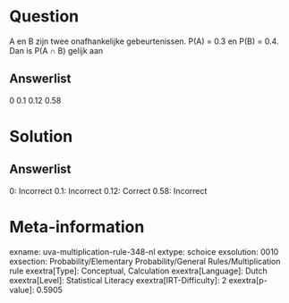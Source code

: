 Question
========

A en B zijn twee onafhankelijke gebeurtenissen. P(A) = 0.3 en P(B) =
0.4. Dan is P(A ∩ B) gelijk aan

Answerlist
----------

0
0.1
0.12
0.58

Solution
========

Answerlist
----------

0: Incorrect
0.1: Incorrect
0.12: Correct
0.58: Incorrect

Meta-information
================
exname: uva-multiplication-rule-348-nl
extype: schoice
exsolution: 0010
exsection: Probability/Elementary Probability/General Rules/Multiplication rule
exextra[Type]: Conceptual, Calculation
exextra[Language]: Dutch
exextra[Level]: Statistical Literacy
exextra[IRT-Difficulty]: 2
exextra[p-value]: 0.5905
